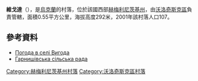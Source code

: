 {{coord|49|31|58|N|26|23|43|E|scale:100000|display=title}}

'''維戈達'''（{{lang-uk|Вигода}}），是[[烏克蘭|烏克蘭]]的村落，位於該國西部[[赫梅利尼茨基州|赫梅利尼茨基州]]，由[[沃洛奇斯克區|沃洛奇斯克區]]負責管轄，面積0.55平方公里，海拔高度292米，2001年該村落人口107。

==參考資料==
* [http://weather.in.ua/ua/hmel'nickaja/3520 Погода в селі Вигода] {{Wayback|url=http://weather.in.ua/ua/hmel'nickaja/3520 |date=20160305213012 }}
* [https://web.archive.org/web/20130314094848/http://volrada.km.ua/content/category/16/100/134/ Гарнишівська сільська рада]

{{DEFAULTSORT:Вигода}}
[[Category:赫梅利尼茨基州村落|Category:赫梅利尼茨基州村落]]
[[Category:沃洛奇斯克區村落|Category:沃洛奇斯克區村落]]


{{Khmelnytskyi-geo-stub}}